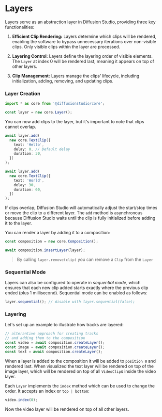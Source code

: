 # Layers

Layers serve as an abstraction layer in Diffusion Studio, providing three key functionalities:

1. **Efficient Clip Rendering:** Layers determine which clips will be rendered, enabling the software to bypass unnecessary iterations over non-visible clips. Only visible clips within the layer are processed.

2. **Layering Control:** Layers define the layering order of visible elements. The `Layer` at index 0 will be rendered last, meaning it appears on top of other layers.

3. **Clip Management:** Layers manage the clips' lifecycle, including initialization, adding, removing, and updating clips.

### Layer Creation

```typescript
import * as core from '@diffusionstudio/core';

const layer = new core.Layer();
```

You can now add clips to the layer, but it's important to note that clips cannot overlap.

```typescript
await layer.add(
  new core.TextClip({
    text: 'Hello',
    delay: 0, // Default delay
    duration: 30,
  })
);

await layer.add(
  new core.TextClip({
    text: 'World',
    delay: 30,
    duration: 60,
  })
);
```

If clips overlap, Diffusion Studio will automatically adjust the start/stop times or move the clip to a different layer. The `add` method is asynchronous because Diffusion Studio waits until the clip is fully initialized before adding it to the layer.

You can render a layer by adding it to a composition:

```typescript
const composition = new core.Composition();

await composition.insertLayer(layer);
```

> By calling `layer.remove(clip)` you can remove a `Clip` from the `Layer`

### Sequential Mode

Layers can also be configured to operate in *sequential mode*, which ensures that each new clip added starts exactly where the previous clip ended (plus 1 millisecond). Sequential mode can be enabled as follows:

```typescript
layer.sequential(); // disable with layer.sequential(false);
```

### Layering

Let's set up an example to illustrate how tracks are layered:

```typescript
// alterantive approach for creating tracks 
// and adding them to the composition
const video = await composition.createLayer(); 
const image = await composition.createLayer();
const text = await composition.createLayer();
```

When a layer is added to the composition it will be added to `position 0` and rendered last. When visualized the text layer will be rendered on top of the image layer, which will be rendered on top of all `VideoClip`s inside the video layer.

Each `Layer` implements the `index` method which can be used to change the order. It accepts an index or `top | bottom`:

```typescript
video.index(0);
```

Now the video layer will be rendered on top of all other layers.
